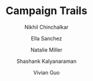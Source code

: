 ---
title: "Campaign Trails"
description: "Each election cycle, candidates campaign in various states to appeal to voters from all over the country. Does that actually matter?"
author: ["Nikhil Chinchalkar", "Ella Sanchez", "Natalie Miller", "Shashank Kalyanaraman", "Vivian Guo"]
editors: ["Jenny Williams", "Winston Ni", "Rahul Ramarao"]
publishedDate: "2024-03-20"
section: "Politics"
image_path: "public/images/campaign-trails-thumb.png"
external_link: "https://nikhilc52.github.io/campaign_trails_cdj/website/"
layout: "image"
---
